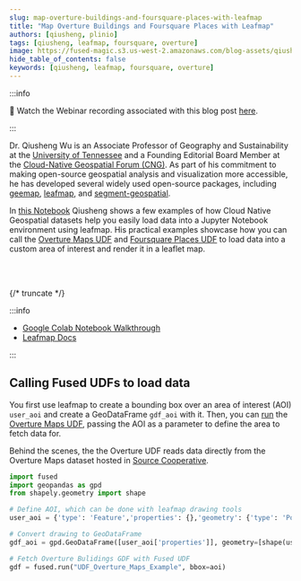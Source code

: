 ```yaml
---
slug: map-overture-buildings-and-foursquare-places-with-leafmap
title: "Map Overture Buildings and Foursquare Places with Leafmap"
authors: [qiusheng, plinio]
tags: [qiusheng, leafmap, foursquare, overture]
image: https://fused-magic.s3.us-west-2.amazonaws.com/blog-assets/qiusheng_social.png
hide_table_of_contents: false
keywords: [qiusheng, leafmap, foursquare, overture]
---
```


:::info

🎥 Watch the Webinar recording associated with this blog post [here](https://www.youtube.com/watch?v=Xe2EjfrXd_k).

:::

Dr. Qiusheng Wu is an Associate Professor of Geography and Sustainability at the [University of Tennessee](https://faculty.utk.edu/Qiusheng.Wu) and a Founding Editorial Board Member at the [Cloud-Native Geospatial Forum (CNG)](https://cloudnativegeo.org/). As part of his commitment to making open-source geospatial analysis and visualization more accessible, he has developed several widely used open-source packages, including [geemap](https://geemap.org/), [leafmap](https://leafmap.org/), and [segment-geospatial](https://samgeo.gishub.org/).

In [this Notebook](https://colab.research.google.com/drive/1JUupA0f5xJ_2QMqI6xrsEnLqIGXhB6le?usp=sharing) Qiusheng shows a few examples of how Cloud Native Geospatial datasets help you easily load data into a Jupyter Notebook environment using leafmap. His practical examples showcase how you can call the [Overture Maps UDF](https://www.fused.io/workbench/catalog/Overture_Maps_Example-64071fb8-2c96-4015-adb9-596c3bac6787) and [Foursquare Places UDF](https://www.fused.io/workbench/catalog/Foursquare_Open_Source_Places-5cd75ead-e319-4279-8efc-04276de145bc) to load data into a custom area of interest and render it in a leaflet map.


<ReactPlayer playsinline={true} className="video__player" playing={true} muted={true} controls height="100%" url="https://fused-magic.s3.us-west-2.amazonaws.com/blog-assets/leafmap.mp4" width="100%" />

<br></br>

{/* truncate */}

:::info

- [Google Colab Notebook Walkthrough](https://colab.research.google.com/drive/1Ud1HzNnEuXCBMGJJntM7MZJpKAnpYhns?usp=sharing)
- [Leafmap Docs](https://leafmap.org/notebooks/102_fused/)

:::


## Calling Fused UDFs to load data

You first use leafmap to create a bounding box over an area of interest (AOI) `user_aoi` and create a GeoDataFrame `gdf_aoi` with it. Then, you can [run](https://docs.fused.io/core-concepts/run/) the [Overture Maps UDF](https://www.fused.io/workbench/catalog/Overture_Maps_Example-64071fb8-2c96-4015-adb9-596c3bac6787), passing the AOI as a parameter to define the area to fetch data for.


<ReactPlayer playsinline={true} className="video__player" playing={true} muted={true} controls height="100%" url="https://fused-magic.s3.us-west-2.amazonaws.com/blog-assets/qiusheng_notebook.mp4" width="100%" />

Behind the scenes, the the Overture UDF reads data directly from the Overture Maps dataset hosted in [Source Cooperative](https://source.coop/repositories/fused/overture/description).


```python showLineNumbers
import fused
import geopandas as gpd
from shapely.geometry import shape

# Define AOI, which can be done with leafmap drawing tools
user_aoi = {'type': 'Feature','properties': {},'geometry': {'type': 'Polygon','coordinates': [[[-74.025621, 40.699967],[-74.025621, 40.730283],[-73.966055, 40.730283],[-73.966055, 40.699967],[-74.025621, 40.699967]]]}}

# Convert drawing to GeoDataFrame
gdf_aoi = gpd.GeoDataFrame([user_aoi['properties']], geometry=[shape(user_aoi['geometry'])])

# Fetch Overture Bulidings GDF with Fused UDF
gdf = fused.run("UDF_Overture_Maps_Example", bbox=aoi)
```





<br></br>
